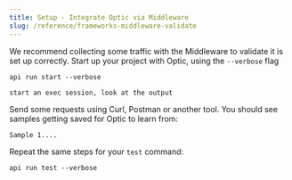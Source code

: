 ```yaml
---
title: Setup - Integrate Optic via Middleware
slug: /reference/frameworks-middleware-validate
---
```


We recommend collecting some traffic with the Middleware to validate it is set up correctly. Start up your project with Optic, using the `--verbose` flag

```
api run start --verbose
```

```
start an exec session, look at the output
```

Send some requests using Curl, Postman or another tool. You should see samples getting saved for Optic to learn from:

```
Sample 1....
```

Repeat the same steps for your `test` command:

```
api run test --verbose
```


